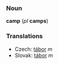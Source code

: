 === Noun ===
'''camp''' (''pl'' '''camps''')
=== Translations ===
* Czech: [[tábor]] ''m''
* Slovak: [[tábor#Slovak|tábor]] ''m''
